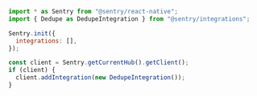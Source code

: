 ```javascript
import * as Sentry from "@sentry/react-native";
import { Dedupe as DedupeIntegration } from "@sentry/integrations";

Sentry.init({
  integrations: [],
});

const client = Sentry.getCurrentHub().getClient();
if (client) {
  client.addIntegration(new DedupeIntegration());
}
```
